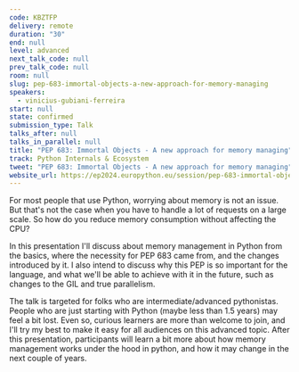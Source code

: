 ```yaml
---
code: KBZTFP
delivery: remote
duration: "30"
end: null
level: advanced
next_talk_code: null
prev_talk_code: null
room: null
slug: pep-683-immortal-objects-a-new-approach-for-memory-managing
speakers:
  - vinicius-gubiani-ferreira
start: null
state: confirmed
submission_type: Talk
talks_after: null
talks_in_parallel: null
title: "PEP 683: Immortal Objects - A new approach for memory managing"
track: Python Internals & Ecosystem
tweet: "PEP 683: Immortal Objects - A new approach for memory managing"
website_url: https://ep2024.europython.eu/session/pep-683-immortal-objects-a-new-approach-for-memory-managing
---
```


For most people that use Python, worrying about memory is not an issue. But
that's not the case when you have to handle a lot of requests on a large scale.
So how do you reduce memory consumption without affecting the CPU?

In this presentation I'll discuss about memory management in Python from the
basics, where the necessity for PEP 683 came from, and the changes introduced by
it. I also intend to discuss why this PEP is so important for the language, and
what we'll be able to achieve with it in the future, such as changes to the GIL
and true parallelism.

The talk is targeted for folks who are intermediate/advanced pythonistas. People
who are just starting with Python (maybe less than 1.5 years) may feel a bit
lost. Even so, curious learners are more than welcome to join, and I'll try my
best to make it easy for all audiences on this advanced topic. After this
presentation, participants will learn a bit more about how memory management
works under the hood in python, and how it may change in the next couple of
years.
